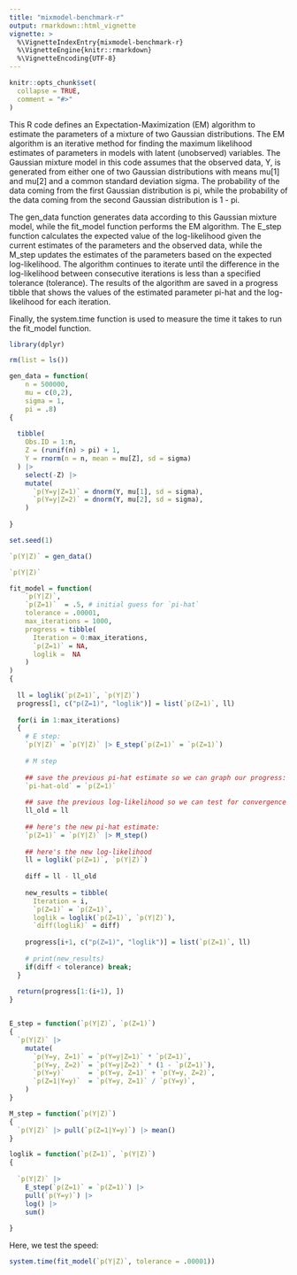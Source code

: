 ```yaml
---
title: "mixmodel-benchmark-r"
output: rmarkdown::html_vignette
vignette: >
  %\VignetteIndexEntry{mixmodel-benchmark-r}
  %\VignetteEngine{knitr::rmarkdown}
  %\VignetteEncoding{UTF-8}
---
```


```r
knitr::opts_chunk$set(
  collapse = TRUE,
  comment = "#>"
)
```

This R code defines an Expectation-Maximization (EM) algorithm to estimate the parameters of a mixture of two Gaussian distributions. The EM algorithm is an iterative method for finding the maximum likelihood estimates of parameters in models with latent (unobserved) variables. The Gaussian mixture model in this code assumes that the observed data, Y, is generated from either one of two Gaussian distributions with means mu[1] and mu[2] and a common standard deviation sigma. The probability of the data coming from the first Gaussian distribution is pi, while the probability of the data coming from the second Gaussian distribution is 1 - pi.

The gen_data function generates data according to this Gaussian mixture model, while the fit_model function performs the EM algorithm. The E_step function calculates the expected value of the log-likelihood given the current estimates of the parameters and the observed data, while the M_step updates the estimates of the parameters based on the expected log-likelihood. The algorithm continues to iterate until the difference in the log-likelihood between consecutive iterations is less than a specified tolerance (tolerance). The results of the algorithm are saved in a progress tibble that shows the values of the estimated parameter pi-hat and the log-likelihood for each iteration.

Finally, the system.time function is used to measure the time it takes to run the fit_model function.

```r

library(dplyr)

rm(list = ls())

gen_data = function(
    n = 500000,
    mu = c(0,2),
    sigma = 1,
    pi = .8)
{
  
  tibble(
    Obs.ID = 1:n,
    Z = (runif(n) > pi) + 1,
    Y = rnorm(n = n, mean = mu[Z], sd = sigma)
  ) |>
    select(-Z) |>
    mutate(
      `p(Y=y|Z=1)` = dnorm(Y, mu[1], sd = sigma),
      `p(Y=y|Z=2)` = dnorm(Y, mu[2], sd = sigma),
    )
  
}

set.seed(1)

`p(Y|Z)` = gen_data()

`p(Y|Z)`
```

```r


fit_model = function(
    `p(Y|Z)`,
    `p(Z=1)`  = .5, # initial guess for `pi-hat`
    tolerance = .00001,
    max_iterations = 1000,
    progress = tibble(
      Iteration = 0:max_iterations,
      `p(Z=1)` = NA,
      loglik =  NA
    )
)
{
  
  ll = loglik(`p(Z=1)`, `p(Y|Z)`)
  progress[1, c("p(Z=1)", "loglik")] = list(`p(Z=1)`, ll)
  
  for(i in 1:max_iterations)
  {
    # E step:
    `p(Y|Z)` = `p(Y|Z)` |> E_step(`p(Z=1)` = `p(Z=1)`)
    
    # M step
    
    ## save the previous pi-hat estimate so we can graph our progress:
    `pi-hat-old` = `p(Z=1)`
    
    ## save the previous log-likelihood so we can test for convergence
    ll_old = ll
    
    ## here's the new pi-hat estimate:
    `p(Z=1)` = `p(Y|Z)` |> M_step()
    
    ## here's the new log-likelihood
    ll = loglik(`p(Z=1)`, `p(Y|Z)`)
    
    diff = ll - ll_old
    
    new_results = tibble(
      Iteration = i,
      `p(Z=1)` = `p(Z=1)`,
      loglik = loglik(`p(Z=1)`, `p(Y|Z)`),
      `diff(loglik)` = diff)
    
    progress[i+1, c("p(Z=1)", "loglik")] = list(`p(Z=1)`, ll)
    
    # print(new_results)
    if(diff < tolerance) break;
  }
  
  return(progress[1:(i+1), ])
}


E_step = function(`p(Y|Z)`, `p(Z=1)`)
{
  `p(Y|Z)` |>
    mutate(
      `p(Y=y, Z=1)` = `p(Y=y|Z=1)` * `p(Z=1)`,
      `p(Y=y, Z=2)` = `p(Y=y|Z=2)` * (1 - `p(Z=1)`),
      `p(Y=y)`      = `p(Y=y, Z=1)` + `p(Y=y, Z=2)`,
      `p(Z=1|Y=y)`  = `p(Y=y, Z=1)` / `p(Y=y)`,
    )
}

M_step = function(`p(Y|Z)`)
{
  `p(Y|Z)` |> pull(`p(Z=1|Y=y)`) |> mean()
}

loglik = function(`p(Z=1)`, `p(Y|Z)`)
{
  
  `p(Y|Z)` |>
    E_step(`p(Z=1)` = `p(Z=1)`) |>
    pull(`p(Y=y)`) |>
    log() |>
    sum()
  
}

```

Here, we test the speed:

```r
system.time(fit_model(`p(Y|Z)`, tolerance = .00001))


```
